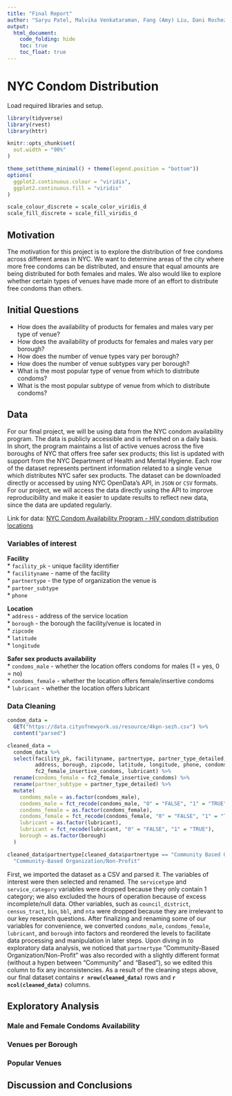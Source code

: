 ```yaml
---
title: "Final Report"
author: "Saryu Patel, Malvika Venkataraman, Fang (Amy) Liu, Dani Rochez"
output:
  html_document:
    code_folding: hide
    toc: true
    toc_float: true
---
```


# NYC Condom Distribution

Load required libraries and setup.

```r
library(tidyverse)
library(rvest)
library(httr)

knitr::opts_chunk$set(
  out.width = "90%"
)

theme_set(theme_minimal() + theme(legend.position = "bottom"))
options(
  ggplot2.continuous.colour = "viridis",
  ggplot2.continuous.fill = "viridis"
)

scale_colour_discrete = scale_color_viridis_d
scale_fill_discrete = scale_fill_viridis_d
```

## Motivation

The motivation for this project is to explore the distribution of free condoms across different areas in NYC. We want to determine areas of the city where more free condoms can be distributed, and ensure that equal amounts are being distributed for both females and males. We also would like to explore whether certain types of venues have made more of an effort to distribute free condoms than others.

## Initial Questions

* How does the availability of products for females and males vary per type of venue?
* How does the availability of products for females and males vary per borough?
* How does the number of venue types vary per borough?
* How does the number of venue subtypes vary per borough?
* What is the most popular type of venue from which to distribute condoms?
* What is the most popular subtype of venue from which to distribute condoms?

## Data  

For our final project, we will be using data from the NYC condom availability program. The data is publicly accessible and is refreshed on a daily basis. In short, the program maintains a list of active venues across the five boroughs of NYC that offers free safer sex products; this list is updated with support from the NYC Department of Health and Mental Hygiene. Each row of the dataset represents pertinent information related to a single venue which distributes NYC safer sex products. The dataset can be downloaded directly or accessed by using NYC OpenData's API, in `JSON` or `CSV` formats. For our project, we will access the data directly using the API to improve reproducibility and make it easier to update results to reflect new data, since the data are updated regularly.  

Link for data: [NYC Condom Availability Program - HIV condom distribution locations](www.https://data.cityofnewyork.us/Health/NYC-Condom-Availability-Program-HIV-condom-distrib/4kpn-sezh) 

### Variables of interest
**Facility**  
* `facility_pk` - unique facility identifier  
* `facilityname` - name of the facility  
* `partnertype` - the type of organization the venue is  
* `partner_subtype`  
* `phone`  

**Location**  
* `address` - address of the service location  
* `borough` - the borough the facility/venue is located in  
* `zipcode`   
* `latitude`  
* `longitude`  

**Safer sex products availability**  
* `condoms_male` - whether the location offers condoms for males (1 = yes, 0 = no)  
* `condoms_female` - whether the location offers female/insertive condoms  
* `lubricant` - whether the location offers lubricant 

### Data Cleaning  

```r
condom_data = 
  GET("https://data.cityofnewyork.us/resource/4kpn-sezh.csv") %>% 
  content("parsed")

cleaned_data = 
  condom_data %>% 
  select(facility_pk, facilityname, partnertype, partner_type_detailed, 
         address, borough, zipcode, latitude, longitude, phone, condoms_male,
         fc2_female_insertive_condoms, lubricant) %>% 
  rename(condoms_female = fc2_female_insertive_condoms) %>% 
  rename(partner_subtype = partner_type_detailed) %>% 
  mutate(
    condoms_male = as.factor(condoms_male), 
    condoms_male = fct_recode(condoms_male, "0" = "FALSE", "1" = "TRUE"),
    condoms_female = as.factor(condoms_female),
    condoms_female = fct_recode(condoms_female, "0" = "FALSE", "1" = "TRUE"),
    lubricant = as.factor(lubricant),
    lubricant = fct_recode(lubricant, "0" = "FALSE", "1" = "TRUE"),
    borough = as.factor(borough)
  )

cleaned_data$partnertype[cleaned_data$partnertype == "Community Based Organization/Non-Profit"] =
  "Community-Based Organization/Non-Profit"
```  

First, we imported the dataset as a CSV and parsed it. The variables of interest were then selected and renamed. The `servicetype` and `service_category` variables were dropped because they only contain 1 category; we also excluded the hours of operation because of excess incomplete/null data. Other variables, such as `council_district`, `census_tract`, `bin`, `bbl`, and `nta` were dropped because they are irrelevant to our key research questions. After finalizing and renaming some of our variables for convenience, we converted  `condoms_male`, `condoms_female`, `lubricant`, and `borough` into factors and reordered the levels to facilitate data processing and manipulation in later steps. Upon diving in to exploratory data analysis, we noticed that `partnertype` "Community-Based Organization/Non-Profit" was also recorded with a slightly different format (without a hypen between "Community" and "Based"), so we edited this column to fix any inconsistencies. As a result of the cleaning steps above, our final dataset contains **`r nrow(cleaned_data)`** rows and **`r ncol(cleaned_data)`** columns. 

## Exploratory Analysis

### Male and Female Condoms Availability

### Venues per Borough

### Popular Venues

## Discussion and Conclusions